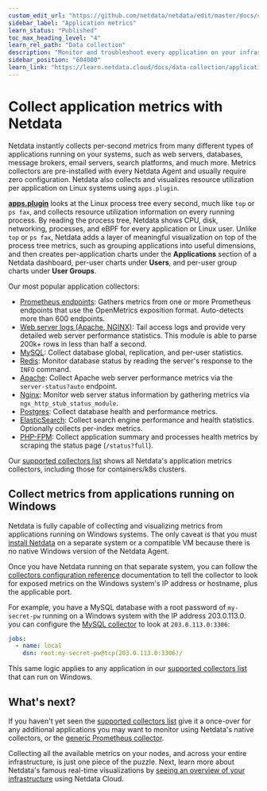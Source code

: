 ```yaml
---
custom_edit_url: "https://github.com/netdata/netdata/edit/master/docs/collect/application-metrics.md"
sidebar_label: "Application metrics"
learn_status: "Published"
toc_max_heading_level: "4"
learn_rel_path: "Data collection"
description: "Monitor and troubleshoot every application on your infrastructure with per-second metrics, zero configuration, and meaningful charts."
sidebar_position: "604000"
learn_link: "https://learn.netdata.cloud/docs/data-collection/application-metrics"
---
```



# Collect application metrics with Netdata

Netdata instantly collects per-second metrics from many different types of applications running on your systems, such as
web servers, databases, message brokers, email servers, search platforms, and much more. Metrics collectors are
pre-installed with every Netdata Agent and usually require zero configuration. Netdata also collects and visualizes
resource utilization per application on Linux systems using `apps.plugin`.

[**apps.plugin**](/docs/data-collection/apm/application-monitoring) looks at the Linux process tree every second, much like `top` or
`ps fax`, and collects resource utilization information on every running process. By reading the process tree, Netdata
shows CPU, disk, networking, processes, and eBPF for every application or Linux user. Unlike `top` or `ps fax`, Netdata
adds a layer of meaningful visualization on top of the process tree metrics, such as grouping applications into useful
dimensions, and then creates per-application charts under the **Applications** section of a Netdata dashboard, per-user
charts under **Users**, and per-user group charts under **User Groups**.

Our most popular application collectors:

- [Prometheus endpoints](/docs/data-collection/apm/openmetrics-endpoints): Gathers
  metrics from one or more Prometheus endpoints that use the OpenMetrics exposition format. Auto-detects more than 600
  endpoints.
- [Web server logs (Apache, NGINX)](/docs/data-collection/web-servers-and-web-proxies/web-logs/apache-nginx-microsoft-iis):
  Tail access logs and provide very detailed web server performance statistics. This module is able to parse 200k+
  rows in less than half a second.
- [MySQL](/docs/data-collection/database-servers/mysql-and-mariadb): Collect database global,
  replication, and per-user statistics.
- [Redis](/docs/data-collection/database-servers/redis): Monitor database status by
  reading the server's response to the `INFO` command.
- [Apache](/docs/data-collection/web-servers-and-web-proxies/apache): Collect Apache web server
  performance metrics via the `server-status?auto` endpoint.
- [Nginx](/docs/data-collection/web-servers-and-web-proxies/nginx): Monitor web server status
  information by gathering metrics via `ngx_http_stub_status_module`.
- [Postgres](/docs/data-collection/database-servers/postgressql): Collect database health
  and performance metrics.
- [ElasticSearch](/docs/data-collection/search-engines/elasticsearch): Collect search
  engine performance and health statistics. Optionally collects per-index metrics.
- [PHP-FPM](/docs/data-collection/web-servers-and-web-proxies/php-fpm): Collect application summary
  and processes health metrics by scraping the status page (`/status?full`).

Our [supported collectors list](/docs/data-collection/monitor-anything#service-and-application-collectors) shows all Netdata's
application metrics collectors, including those for containers/k8s clusters.

## Collect metrics from applications running on Windows

Netdata is fully capable of collecting and visualizing metrics from applications running on Windows systems. The only
caveat is that you must [install Netdata](/docs/installing) on a separate system or a compatible VM because there
is no native Windows version of the Netdata Agent.

Once you have Netdata running on that separate system, you can follow the [collectors configuration reference](/docs/data-collection/collectors-configuration) documentation to tell the collector to look for exposed metrics on the Windows system's IP
address or hostname, plus the applicable port.

For example, you have a MySQL database with a root password of `my-secret-pw` running on a Windows system with the IP
address 203.0.113.0. you can configure the [MySQL
collector](/docs/data-collection/database-servers/mysql-and-mariadb) to look at `203.0.113.0:3306`:

```yml
jobs:
  - name: local
    dsn: root:my-secret-pw@tcp(203.0.113.0:3306)/
```

This same logic applies to any application in our [supported collectors
list](/docs/data-collection/monitor-anything#service-and-application-collectors) that can run on Windows.

## What's next?

If you haven't yet seen the [supported collectors list](/docs/data-collection/monitor-anything) give it a once-over for any
additional applications you may want to monitor using Netdata's native collectors, or the [generic Prometheus
collector](/docs/data-collection/apm/openmetrics-endpoints).

Collecting all the available metrics on your nodes, and across your entire infrastructure, is just one piece of the
puzzle. Next, learn more about Netdata's famous real-time visualizations by [seeing an overview of your
infrastructure](/docs/visualizations/infrastructure-overview) using Netdata Cloud.


